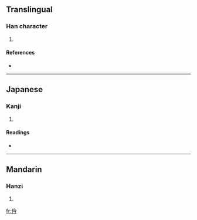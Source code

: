 ==Translingual==

===Han character===
{{Han char|rn=9|rad=人|as=04|sn=6|four=2822<sub>7</sub>|canj=人人戈弓 (OOIN)}}

# {{defn|Han}}

====References====
* {{Han ref|kx=0094.090|dkj=00401|dj=0200.010|hdz=10124.110|uh=4EF1|ud=20209|bh=C9B0|bd=51632}}

----

==Japanese==

===Kanji===
{{ja-kanji|grade=|rs=人04}}

# {{defn|Japanese}}

====Readings====
* {{ja-readings|on=[[けん]] (ken), [[げん]] (gen), [[きょう]] (kyō), [[きん]] (kin), [[ごん]] (gon)|kun=[[ほこる]] (hokoru), [[つつしむ]] (tsutsushimu)}}

----

==Mandarin==

===Hanzi===
{{cmn-hanzi|pin=[[pí]] ([[pi2]]), [[qián]] ([[qian2]])|wg=p'i<sup>2</sup>, ch'ien<sup>2</sup>}}

# {{defn|Mandarin}}

[[fr:仱]]